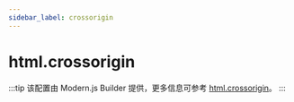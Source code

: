 ```yaml
---
sidebar_label: crossorigin
---
```


# html.crossorigin

:::tip
该配置由 Modern.js Builder 提供，更多信息可参考 [html.crossorigin](https://modernjs.dev/builder/api/config-html.html#html-crossorigin)。
:::


<Main />
